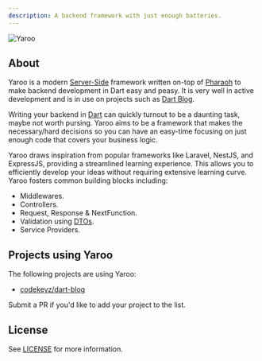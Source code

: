 ```yaml
---
description: A backend framework with just enough batteries.
---
```


<Image
  src="/assets/logo.png"
  alt="Yaroo"
  zoom={false}
  caption="Unleash the full power of Dart in Backend Development"
/>

## About

Yaroo is a modern [Server-Side](https://en.wikipedia.org/wiki/Server-side) framework written
on-top of [Pharaoh](https://github.com/codekeyz/pharaoh) to make backend development in Dart
easy and peasy. It is very well in active development and is in use on projects such as
[Dart Blog](https://dart-blog.onrender.com).

Writing your backend in [Dart](https://dart.dev) can quickly turnout to be a daunting task, maybe
not worth pursing. Yaroo aims to be a framework that makes the necessary/hard decisions so you can have an easy-time 
focusing on just enough code that covers your business logic.

Yaroo draws inspiration from popular frameworks like Laravel, NestJS, and ExpressJS, providing a streamlined learning experience. 
This allows you to efficiently develop your ideas without requiring extensive learning curve. Yaroo fosters common building blocks including:

- Middlewares.
- Controllers.
- Request, Response & NextFunction.
- Validation using [DTOs](https://en.wikipedia.org/wiki/Data_transfer_object).
- Service Providers.

## Projects using Yaroo

The following projects are using Yaroo:

- [codekeyz/dart-blog](https://github.com/codekeyz/dart-blog)

<Info>

Submit a PR if you'd like to add your project to the list.

</Info>


## License

See [LICENSE](https://github.com/codekeyz/yaroo/blob/main/LICENSE) for more
information.
